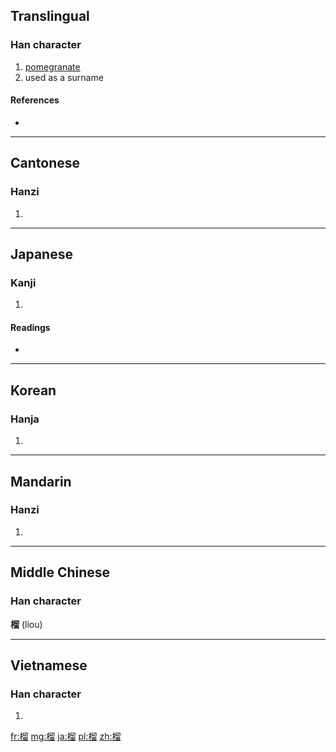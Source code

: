 ==Translingual==

===Han character===
{{Han char|rn=75|rad=木|as=10|sn=14|four=4796<sub>2</sub>|canj=木竹竹田 (DHHW)}}

# [[pomegranate]]
# used as a surname

====References====
* {{Han ref|kx=0544.240|dkj=15280|dj=0932.080|hdz=21267.050|uh=69B4|ud=27060|bh=BA68|bd=47720}}

----

==Cantonese==

===Hanzi===
{{yue-hanzi|jyut=|y=lau4}}

# {{defn|lang=yue|sort=木10}}

----

==Japanese==

===Kanji===
{{ja-kanji|grade=|rs=木10}}

# {{defn|lang=ja|sort=木10}}

====Readings====
* {{ja-readings|on=[[りゅう]] (ryū)|kun=[[ざくろ]] (zakuro)}}

----

==Korean==

===Hanja===
{{ko-hanja|hangeul=[[류]]>[[유]]|eumhun=|rv=ryu>yu|mr=ryu>yu|y=lyu>yu}}

# {{defn|lang=ko|sort=木10}}

----

==Mandarin==

===Hanzi===
{{cmn-hanzi|pin=[[liú]] ([[liu2]])|wg=liu<sup>2</sup>}}

# {{defn|lang=cmn|sort=木10}}

----

==Middle Chinese==
===Han character===
'''榴''' (liou)

----

==Vietnamese==

===Han character===
{{vi-hantu|[[lựu]]|rs=木10}}

# {{defn|lang=vi|sort=木10}}

[[fr:榴]]
[[mg:榴]]
[[ja:榴]]
[[pl:榴]]
[[zh:榴]]
